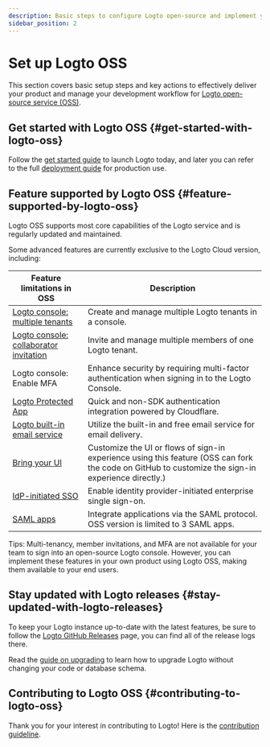```yaml
---
description: Basic steps to configure Logto open-source and implement your identity system.
sidebar_position: 2
---
```


# Set up Logto OSS

This section covers basic setup steps and key actions to effectively deliver your product and manage your development workflow for [Logto open-source service (OSS)](https://github.com/logto-io/logto).

## Get started with Logto OSS \{#get-started-with-logto-oss}

Follow the [get started guide](/logto-oss/get-started-with-oss/) to launch Logto today, and later you can refer to the full [deployment guide](/logto-oss/deployment-and-configuration) for production use.

## Feature supported by Logto OSS \{#feature-supported-by-logto-oss}

Logto OSS supports most core capabilities of the Logto service and is regularly updated and maintained.

Some advanced features are currently exclusive to the Logto Cloud version, including:

| Feature limitations in OSS                                                          | Description                                                                                                                                        |
| ----------------------------------------------------------------------------------- | -------------------------------------------------------------------------------------------------------------------------------------------------- |
| [Logto console: multiple tenants](/logto-cloud/tenant-settings)                     | Create and manage multiple Logto tenants in a console.                                                                                             |
| [Logto console: collaborator invitation](/logto-cloud/tenant-member-management)     | Invite and manage multiple members of one Logto tenant.                                                                                            |
| Logto console: Enable MFA                                                           | Enhance security by requiring multi-factor authentication when signing in to the Logto Console.                                                    |
| [Logto Protected App](/integrate-logto/protected-app)                               | Quick and non-SDK authentication integration powered by Cloudflare.                                                                                |
| [Logto built-in email service](/connectors/email-connectors/built-in-email-service) | Utilize the built-in and free email service for email delivery.                                                                                    |
| [Bring your UI](/customization/bring-your-ui)                                       | Customize the UI or flows of sign-in experience using this feature (OSS can fork the code on GitHub to customize the sign-in experience directly.) |
| [IdP-initiated SSO](/end-user-flows/enterprise-sso/idp-initiated-sso)               | Enable identity provider-initiated enterprise single sign-on.                                                                                      |
| [SAML apps](/integrate-logto/saml-app)                                              | Integrate applications via the SAML protocol. OSS version is limited to 3 SAML apps.                                                               |

Tips: Multi-tenancy, member invitations, and MFA are not available for your team to sign into an open-source Logto console. However, you can implement these features in your own product using Logto OSS, making them available to your end users.

## Stay updated with Logto releases \{#stay-updated-with-logto-releases}

To keep your Logto instance up-to-date with the latest features, be sure to follow the [Logto GitHub Releases](https://github.com/logto-io/logto/releases) page, you can find all of the release logs there.

Read the [guide on upgrading](/logto-oss/upgrading-oss-version) to learn how to upgrade Logto without changing your code or database schema.

## Contributing to Logto OSS \{#contributing-to-logto-oss}

Thank you for your interest in contributing to Logto! Here is the [contribution guideline](/logto-oss/contribution).
